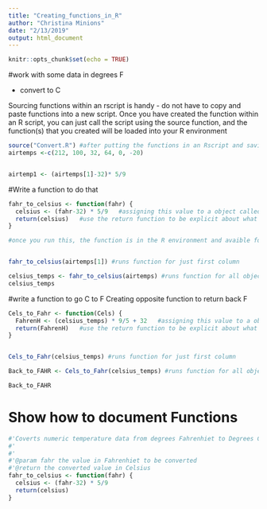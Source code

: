 ```yaml
---
title: "Creating_functions_in_R"
author: "Christina Minions"
date: "2/13/2019"
output: html_document
---
```


```r
knitr::opts_chunk$set(echo = TRUE)
```

#work with some data in degrees F 

- convert to C  

Sourcing functions within an rscript is handy - do not have to copy and paste functions into a new script. Once you have created the function within an R script, you can just call the script using the source function, and the function(s) that you created will be loaded into your R environment 

```r
source("Convert.R") #after putting the functions in an Rscript and saving, you can call the functions at the start of code 
airtemps <-c(212, 100, 32, 64, 0, -20)


airtemp1 <- (airtemps[1]-32)* 5/9
```




#Write a function to do that

```r
fahr_to_celsius <- function(fahr) {
  celsius <- (fahr-32) * 5/9   #assigning this value to a object called celsius 
  return(celsius)   #use the return function to be explicit about what value is going to be the ouput
}

#once you run this, the function is in the R environment and avaible for use! 


fahr_to_celsius(airtemps[1]) #runs function for just first column 

celsius_temps <- fahr_to_celsius(airtemps) #runs function for all objects in this vector 
celsius_temps

```

#write a function to go C to F 
Creating opposite function to return back F 
```r

Cels_to_Fahr <- function(Cels) {
  FahrenH <- (celsius_temps) * 9/5 + 32   #assigning this value to a object called celsius 
  return(FahrenH)   #use the return function to be explicit about what value is going to be the ouput
}


Cels_to_Fahr(celsius_temps) #runs function for just first column 

Back_to_FAHR <- Cels_to_Fahr(celsius_temps) #runs function for all objects in this vector 

Back_to_FAHR


```



# Show how to document Functions 

```r

#'Coverts numeric temperature data from degrees Fahrenhiet to Degrees Celsius
#'
#'
#'@param fahr the value in Fahrenhiet to be converted
#'@return the converted value in Celsius 
fahr_to_celsius <- function(fahr) {
  celsius <- (fahr-32) * 5/9   
  return(celsius)   
}



```







